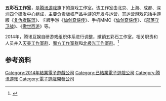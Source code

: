 {{NoteTA
| G1=Games
}}
{{Infobox company
 | name = 五彩石工作室
 | logo =
 | type = 腾讯游戏旗下工作室
 | genre =
 | foundation =
 | defunct = 2014年
 | location_city =
 | location =
 | locations =
 | key_people = 郭永
 | industry = 电子游戏
 | products = 电子游戏
 | num_employees = 300+
 | parent = [[腾讯游戏|腾讯游戏]]
 | owner = 腾讯游戏
 | divisions =
 | subsid =
 | slogan =
 | homepage =
 | footnotes =
 | intl =
}}

'''五彩石工作室'''，是[[腾讯游戏|腾讯游戏]]旗下的游戏工作室。该工作室由北京、上海、成都、深圳四个研发中心组成，主要负责版权产品手游的开发与运营，其运营游戏包括手游版《[[复仇者联盟|复仇者联盟]]》、卡牌手游《[[仙剑奇侠传|仙剑奇侠传]]》、手机MMO《[[仙剑奇侠传|仙剑奇侠传]]》、《[[部落守卫战|部落守卫战]]》、《[[傲世西游|傲世西游]]》等。

2014年，腾讯互娱自研游戏组织体系进行调整，撤销五彩石工作室，相关职责和人员并入[[天美工作室群|天美工作室群]]、[[魔方工作室群|魔方工作室群]]和[[北极光工作室群|北极光工作室群]]。<ref>{{Cite web |url=http://tech.ifeng.com/a/20141009/40831651_0.shtml |title=腾讯互娱组织架构调整 将成立天美等4个工作室群 |accessdate=2015-11-02 |archive-date=2016-03-04 |archive-url=https://web.archive.org/web/20160304124300/http://tech.ifeng.com/a/20141009/40831651_0.shtml |dead-url=no }}</ref>

== 参考资料 ==
{{Reflist}}

{{腾讯游戏}}

{{DEFAULTSORT:Wu Cai Shi Gong Zuo Shi}}
[[Category:2014年結業電子遊戲公司|Category:2014年結業電子遊戲公司]]
[[Category:已結業電子遊戲公司|Category:已結業電子遊戲公司]]
[[Category:腾讯游戏|Category:腾讯游戏]]
[[Category:電子遊戲開發公司|Category:電子遊戲開發公司]]

{{China-videogame-company-stub}}